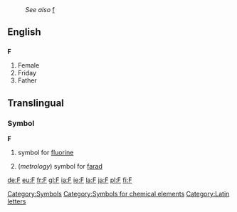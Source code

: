 :''See also'' [[f]]
==English==
==={{abbreviation}}===
'''F'''

#Female
#Friday
#Father

==Translingual==
===Symbol===
'''F'''
#{{chemistry}} symbol for [[fluorine]]
#(''metrology'') symbol for [[farad]]

[[Category:Symbols]]
[[Category:Symbols for chemical elements]]
[[Category:Latin letters]]

[[de:F]]
[[eu:F]]
[[fr:F]]
[[gl:F]]
[[ia:F]]
[[ie:F]]
[[la:F]]
[[ja:F]]
[[pl:F]]
[[fi:F]]